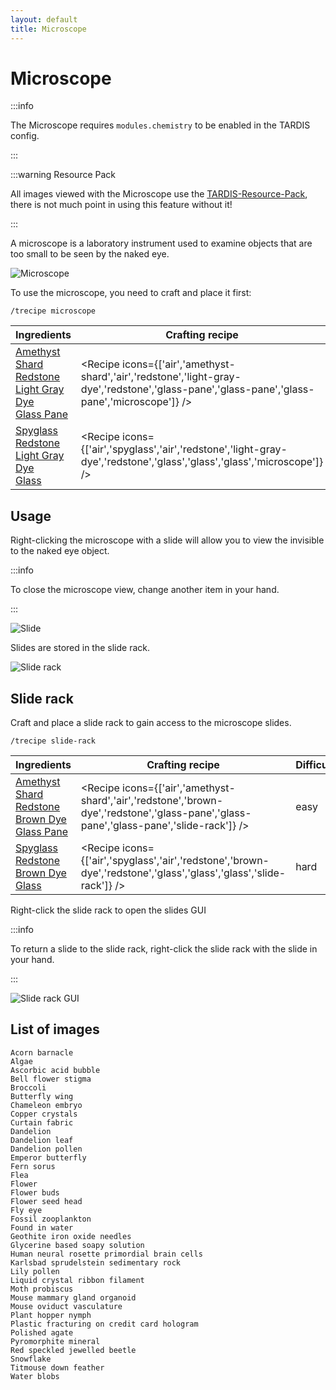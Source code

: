 ```yaml
---
layout: default
title: Microscope
---
```



# Microscope

:::info

The Microscope requires `modules.chemistry` to be enabled in the TARDIS config.

:::

:::warning Resource Pack

All images viewed with the Microscope use the [TARDIS-Resource-Pack](/resource-packs), there is not much point in using this feature without it!

:::

A microscope is a laboratory instrument used to examine objects that are too small to be seen by the naked eye.

![Microscope](/images/chemistry/microscope.png)

To use the microscope, you need to craft and place it first:

`/trecipe microscope`

| Ingredients | Crafting recipe | Difficulty |
| ----------- | --------------- | ------------- |
| [Amethyst Shard](https://minecraft.wiki/w/Amethyst_Shard)<br/>[Redstone](https://minecraft.wiki/w/Redstone)<br/>[Light Gray Dye](https://minecraft.wiki/w/Light_Gray_Dye)<br/>[Glass Pane](https://minecraft.wiki/w/Glass_Pane) | <Recipe icons={['air','amethyst-shard','air','redstone','light-gray-dye','redstone','glass-pane','glass-pane','glass-pane','microscope']} /> | easy |
| [Spyglass](https://minecraft.wiki/w/Spyglass)<br/>[Redstone](https://minecraft.wiki/w/Redstone)<br/>[Light Gray Dye](https://minecraft.wiki/w/Light_Gray_Dye)<br/>[Glass](https://minecraft.wiki/w/Glass) | <Recipe icons={['air','spyglass','air','redstone','light-gray-dye','redstone','glass','glass','glass','microscope']} /> | hard |

## Usage

Right-clicking the microscope with a slide will allow you to view the invisible to the naked eye object.

:::info

To close the microscope view, change another item in your hand.

:::

![Slide](/images/chemistry/slide.png)

Slides are stored in the slide rack.

![Slide rack](/images/chemistry/slide-rack.png)

## Slide rack

Craft and place a slide rack to gain access to the microscope slides.

`/trecipe slide-rack`

| Ingredients | Crafting recipe | Difficulty |
| ----------- | --------------- | ------------- |
| [Amethyst Shard](https://minecraft.wiki/w/Amethyst_Shard)<br/>[Redstone](https://minecraft.wiki/w/Redstone)<br/>[Brown Dye](https://minecraft.wiki/w/Brown_Dye)<br/>[Glass Pane](https://minecraft.wiki/w/Glass_Pane) | <Recipe icons={['air','amethyst-shard','air','redstone','brown-dye','redstone','glass-pane','glass-pane','glass-pane','slide-rack']} /> | easy |
| [Spyglass](https://minecraft.wiki/w/Spyglass)<br/>[Redstone](https://minecraft.wiki/w/Redstone)<br/>[Brown Dye](https://minecraft.wiki/w/Brown_Dye)<br/>[Glass](https://minecraft.wiki/w/Glass) | <Recipe icons={['air','spyglass','air','redstone','brown-dye','redstone','glass','glass','glass','slide-rack']} /> | hard |

Right-click the slide rack to open the slides GUI

:::info

To return a slide to the slide rack, right-click the slide rack with the slide in your hand.

:::

![Slide rack GUI](/images/chemistry/slides.jpg)

## List of images

    Acorn barnacle  
    Algae  
    Ascorbic acid bubble  
    Bell flower stigma  
    Broccoli  
    Butterfly wing  
    Chameleon embryo  
    Copper crystals  
    Curtain fabric  
    Dandelion  
    Dandelion leaf  
    Dandelion pollen  
    Emperor butterfly  
    Fern sorus  
    Flea  
    Flower  
    Flower buds  
    Flower seed head  
    Fly eye  
    Fossil zooplankton  
    Found in water  
    Geothite iron oxide needles  
    Glycerine based soapy solution  
    Human neural rosette primordial brain cells  
    Karlsbad sprudelstein sedimentary rock  
    Lily pollen  
    Liquid crystal ribbon filament  
    Moth probiscus  
    Mouse mammary gland organoid  
    Mouse oviduct vasculature  
    Plant hopper nymph  
    Plastic fracturing on credit card hologram  
    Polished agate  
    Pyromorphite mineral  
    Red speckled jewelled beetle  
    Snowflake  
    Titmouse down feather  
    Water blobs  
